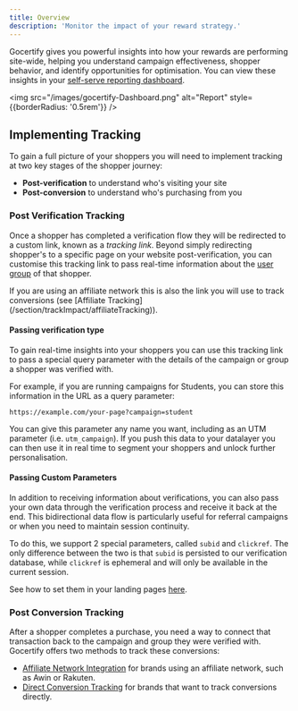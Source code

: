 ```yaml
---
title: Overview
description: 'Monitor the impact of your reward strategy.'
---
```


Gocertify gives you powerful insights into how your rewards are performing site-wide, helping you
understand campaign effectiveness, shopper behavior, and identify opportunities for optimisation. You can view these insights in your [self-serve reporting dashboard](/section/trackImpact/reportingDashboard).

<img src="/images/gocertify-Dashboard.png" alt="Report" style={{borderRadius: '0.5rem'}} />

## Implementing Tracking
To gain a full picture of your shoppers you will need to implement tracking at two key stages of the shopper journey:

- **Post-verification** to understand who's visiting your site
- **Post-conversion** to understand who's purchasing from you

### Post Verification Tracking
Once a shopper has completed a verification flow they will be redirected to a custom link, known as a *tracking link*. Beyond simply redirecting shopper's to a specific page on your website post-verification,
you can customise this tracking link to pass real-time information about the [user group](/section/buildRewardFlows/closedUserGroups) of that shopper. 

<Tip>
If you are using an affiliate network this is also the link you will use to track conversions (see [Affiliate Tracking](/section/trackImpact/affiliateTracking)).
</Tip>

#### Passing verification type
To gain real-time insights into your shoppers you can use this tracking link to pass a special query parameter with the details of the campaign or group a shopper was verified with. 

For example, if you are running campaigns for Students, you can store this information in the URL as a query parameter:

```
https://example.com/your-page?campaign=student
```

You can give this parameter any name you want, including as an UTM parameter (i.e. `utm_campaign`). If you push this data to your datalayer you can then use it in real time to segment your shoppers and unlock further personalisation.

#### Passing Custom Parameters

In addition to receiving information about verifications, you can also pass your own data through the verification process 
and receive it back at the end. This bidirectional data flow is particularly useful for referral campaigns or when you need to maintain session continuity.


To do this, we support 2 special parameters, called `subid` and `clickref`. The only difference between the two is
that `subid` is persisted to our verification database, while `clickref` is ephemeral and will only be available in the
current session.

See how to set them in your landing pages [here](/section/gettingStarted/landingPages).

### Post Conversion Tracking

After a shopper completes a purchase, you need a way to connect that transaction back to the campaign and group they were verified with. Gocertify offers two methods to track these conversions:

- [Affiliate Network Integration](/section/trackImpact/affiliateTracking) for brands using an affiliate network, such as Awin or Rakuten.
- [Direct Conversion Tracking](/section/trackImpact/conversionTracking) for brands that want to track conversions directly.



